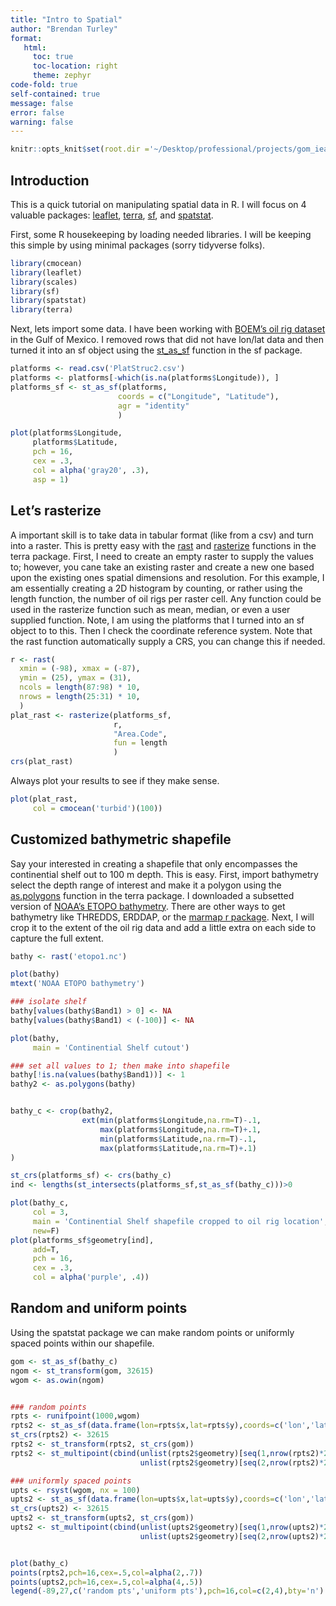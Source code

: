 ```yaml
---
title: "Intro to Spatial"
author: "Brendan Turley"
format: 
   html: 
     toc: true
     toc-location: right
     theme: zephyr
code-fold: true
self-contained: true
message: false
error: false
warning: false
---
```


```r
knitr::opts_knit$set(root.dir ='~/Desktop/professional/projects/gom_iea_seaside/spatial_share_data')
```

## Introduction

This is a quick tutorial on manipulating spatial data in R. I will focus on 4 valuable packages: [leaflet](https://rstudio.github.io/leaflet/), [terra](https://rspatial.github.io/terra/reference/terra-package.html), [sf](https://r-spatial.github.io/sf/), and [spatstat](https://spatstat.org/).

First, some R housekeeping by loading needed libraries. I will be keeping this simple by using minimal packages (sorry tidyverse folks).

```r
library(cmocean)
library(leaflet)
library(scales)
library(sf)
library(spatstat)
library(terra)
```

Next, lets import some data. I have been working with [BOEM's oil rig dataset](https://www.data.boem.gov/Platform/PlatformStructures/Default.aspx) in the Gulf of Mexico. I removed rows that did not have lon/lat data and then turned it into an sf object using the [st_as_sf](https://r-spatial.github.io/sf/reference/st_as_sf.html) function in the sf package.

```r
platforms <- read.csv('PlatStruc2.csv')
platforms <- platforms[-which(is.na(platforms$Longitude)), ]
platforms_sf <- st_as_sf(platforms,
                        coords = c("Longitude", "Latitude"),
                        agr = "identity"
                        )

plot(platforms$Longitude, 
     platforms$Latitude,
     pch = 16, 
     cex = .3, 
     col = alpha('gray20', .3),
     asp = 1)
```

## Let's rasterize

A important skill is to take data in tabular format (like from a csv) and turn into a raster. This is pretty easy with the [rast](https://search.r-project.org/CRAN/refmans/terra/html/rast.html) and [rasterize](https://search.r-project.org/CRAN/refmans/terra/html/rasterize.html) functions in the terra package. First, I need to create an empty raster to supply the values to; however, you cane take an existing raster and create a new one based upon the existing ones spatial dimensions and resolution. For this example, I am essentially creating a 2D histogram by counting, or rather using the length function, the number of oil rigs per raster cell. Any function could be used in the rasterize function such as mean, median, or even a user supplied function. Note, I am using the platforms that I turned into an sf object to to this. Then I check the coordinate reference system. Note that the rast function automatically supply a CRS, you can change this if needed.

```r
r <- rast(
  xmin = (-98), xmax = (-87),
  ymin = (25), ymax = (31),
  ncols = length(87:98) * 10, 
  nrows = length(25:31) * 10,
  )
plat_rast <- rasterize(platforms_sf,
                       r,
                       "Area.Code",
                       fun = length
                       )
crs(plat_rast)
```

Always plot your results to see if they make sense.

```r
plot(plat_rast, 
     col = cmocean('turbid')(100))
```

## Customized bathymetric shapefile

Say your interested in creating a shapefile that only encompasses the continential shelf out to 100 m depth. This is easy. First, import bathymetry select the depth range of interest and make it a polygon using the [as.polygons](https://rdrr.io/cran/terra/man/as.polygons.html) function in the terra package. I downloaded a subsetted version of [NOAA's ETOPO bathymetry](https://www.ncei.noaa.gov/products/etopo-global-relief-model). There are other ways to get bathymetry like THREDDS, ERDDAP, or the [marmap r package](https://cran.r-project.org/web/packages/marmap/index.html). Next, I will crop it to the extent of the oil rig data and add a little extra on each side to capture the full extent.
```r
bathy <- rast('etopo1.nc')

plot(bathy)
mtext('NOAA ETOPO bathymetry')

### isolate shelf
bathy[values(bathy$Band1) > 0] <- NA
bathy[values(bathy$Band1) < (-100)] <- NA

plot(bathy,
     main = 'Continential Shelf cutout')

### set all values to 1; then make into shapefile
bathy[!is.na(values(bathy$Band1))] <- 1
bathy2 <- as.polygons(bathy)


bathy_c <- crop(bathy2, 
                ext(min(platforms$Longitude,na.rm=T)-.1,
                    max(platforms$Longitude,na.rm=T)+.1,
                    min(platforms$Latitude,na.rm=T)-.1,
                    max(platforms$Latitude,na.rm=T)+.1)
)

st_crs(platforms_sf) <- crs(bathy_c)
ind <- lengths(st_intersects(platforms_sf,st_as_sf(bathy_c)))>0

plot(bathy_c,
     col = 3,
     main = 'Continential Shelf shapefile cropped to oil rig location',
     new=F)
plot(platforms_sf$geometry[ind],
     add=T,
     pch = 16, 
     cex = .3, 
     col = alpha('purple', .4))
```

## Random and uniform points

Using the spatstat package we can make random points or uniformly spaced points within our shapefile.

```r
gom <- st_as_sf(bathy_c)
ngom <- st_transform(gom, 32615)
wgom <- as.owin(ngom)


### random points
rpts <- runifpoint(1000,wgom)
rpts2 <- st_as_sf(data.frame(lon=rpts$x,lat=rpts$y),coords=c('lon','lat'))
st_crs(rpts2) <- 32615
rpts2 <- st_transform(rpts2, st_crs(gom))
rpts2 <- st_multipoint(cbind(unlist(rpts2$geometry)[seq(1,nrow(rpts2)*2,2)],
                             unlist(rpts2$geometry)[seq(2,nrow(rpts2)*2,2)]))

### uniformly spaced points
upts <- rsyst(wgom, nx = 100)
upts2 <- st_as_sf(data.frame(lon=upts$x,lat=upts$y),coords=c('lon','lat'))
st_crs(upts2) <- 32615
upts2 <- st_transform(upts2, st_crs(gom))
upts2 <- st_multipoint(cbind(unlist(upts2$geometry)[seq(1,nrow(upts2)*2,2)],
                             unlist(upts2$geometry)[seq(2,nrow(upts2)*2,2)]))


plot(bathy_c)
points(rpts2,pch=16,cex=.5,col=alpha(2,.7))
points(upts2,pch=16,cex=.5,col=alpha(4,.5))
legend(-89,27,c('random pts','uniform pts'),pch=16,col=c(2,4),bty='n')
 
```
